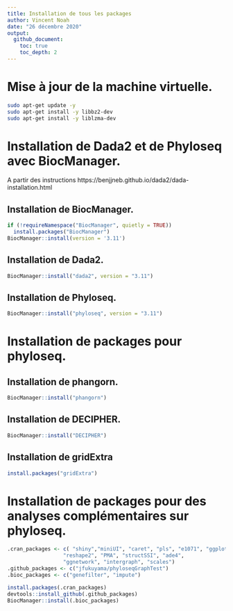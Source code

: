 ```yaml
---
title: Installation de tous les packages
author: Vincent Noah
date: "26 décembre 2020"
output:
  github_document:
    toc: true
    toc_depth: 2
---
```


# Mise à jour de la machine virtuelle. 

``` bash
sudo apt-get update -y 
sudo apt-get install -y libbz2-dev
sudo apt-get install -y liblzma-dev
```


# Installation de Dada2 et de Phyloseq avec BiocManager.

A partir des instructions https://benjjneb.github.io/dada2/dada-installation.html

## Installation de BiocManager.

```r
if (!requireNamespace("BiocManager", quietly = TRUE))
  install.packages("BiocManager")
BiocManager::install(version = '3.11')
```

## Installation de Dada2.

```r
BiocManager::install("dada2", version = "3.11")
```

## Installation de Phyloseq.

```r
BiocManager::install("phyloseq", version = "3.11")
```


# Installation de packages pour phyloseq.

## Installation de phangorn.

```r
BiocManager::install("phangorn")
```

## Installation de DECIPHER.

```r
BiocManager::install("DECIPHER")
```

## Installation de gridExtra

```r
install.packages("gridExtra")
```


# Installation de packages pour des analyses complémentaires sur phyloseq.

```r
.cran_packages <- c( "shiny","miniUI", "caret", "pls", "e1071", "ggplot2", "randomForest", "dplyr", "ggrepel", "nlme", "devtools",
                  "reshape2", "PMA", "structSSI", "ade4",
                  "ggnetwork", "intergraph", "scales")
.github_packages <- c("jfukuyama/phyloseqGraphTest")
.bioc_packages <- c("genefilter", "impute")
```

```r
install.packages(.cran_packages)
devtools::install_github(.github_packages)
BiocManager::install(.bioc_packages)                        
```